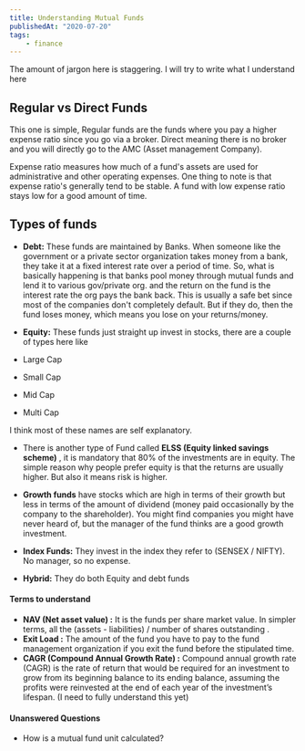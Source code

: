 ```yaml
---
title: Understanding Mutual Funds
publishedAt: "2020-07-20"
tags:
    - finance
---
```


The amount of jargon here is staggering. I will try to write what I understand here

## Regular vs Direct Funds

This one is simple, Regular funds are the funds where you pay a higher expense ratio since you go via a broker. Direct
meaning there is no broker and you will directly go to the AMC \(Asset management Company\).

Expense ratio measures how much of a fund's assets are used for administrative and other operating expenses. One thing
to note is that expense ratio's generally tend to be stable. A fund with low expense ratio stays low for a good amount
of time.

## Types of funds

-   **Debt:** These funds are maintained by Banks. When someone like the government or a private sector organization takes
    money from a bank, they take it at a fixed interest rate over a period of time. So, what is basically happening is
    that banks pool money through mutual funds and lend it to various gov/private org. and the return on the fund is the
    interest rate the org pays the bank back. This is usually a safe bet since most of the companies don't completely
    default. But if they do, then the fund loses money, which means you lose on your returns/money.
-   **Equity:** These funds just straight up invest in stocks, there are a couple of types here like

-   Large Cap
-   Small Cap
-   Mid Cap
-   Multi Cap

I think most of these names are self explanatory.

-   There is another type of Fund called **ELSS \(Equity linked savings scheme\)** , it is mandatory that 80% of the
    investments are in equity. The simple reason why people prefer equity is that the returns are usually higher. But
    also it means risk is higher.
-   **Growth funds** have stocks which are high in terms of their growth but less in terms of the amount of dividend
    \(money paid occasionally by the company to the shareholder\). You might find companies you might have never heard
    of, but the manager of the fund thinks are a good growth investment.
-   **Index Funds:** They invest in the index they refer to \(SENSEX / NIFTY\). No manager, so no expense.

-   **Hybrid:** They do both Equity and debt funds

#### Terms to understand

-   **NAV \(Net asset value\) :** It is the funds per share market value. In simpler terms, all the \(assets -
    liabilities\) / number of shares outstanding .
-   **Exit Load :** The amount of the fund you have to pay to the fund management organization if you exit the fund before
    the stipulated time.
-   **CAGR \(Compound Annual Growth Rate\) :** Compound annual growth rate \(CAGR\) is the rate of return that would be
    required for an investment to grow from its beginning balance to its ending balance, assuming the profits were
    reinvested at the end of each year of the investment’s lifespan. \(I need to fully understand this yet\)

#### Unanswered Questions

-   How is a mutual fund unit calculated?
